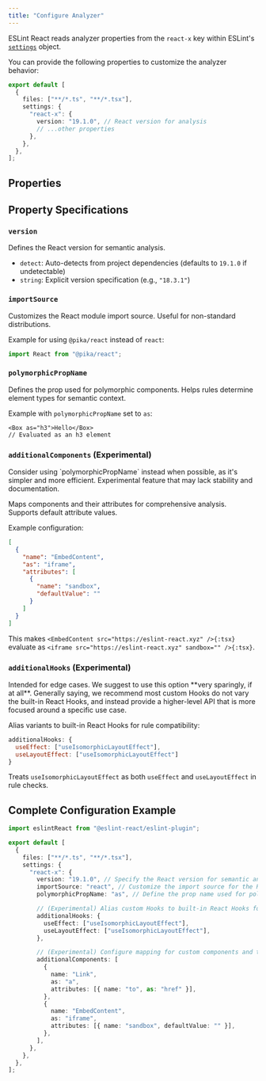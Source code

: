 ```yaml
---
title: "Configure Analyzer"
---
```



ESLint React reads analyzer properties from the `react-x` key within ESLint's [`settings`](https://eslint.org/docs/latest/use/configure/configuration-files#configuring-shared-settings) object.

You can provide the following properties to customize the analyzer behavior:

```ts title="eslint.config.js"
export default [
  {
    files: ["**/*.ts", "**/*.tsx"],
    settings: {
      "react-x": {
        version: "19.1.0", // React version for analysis
        // ...other properties
      },
    },
  },
];
```

## Properties

<AnalyzerPropertyTypeTable />

## Property Specifications

### `version`

Defines the React version for semantic analysis.

- `detect`: Auto-detects from project dependencies (defaults to `19.1.0` if undetectable)
- `string`: Explicit version specification (e.g., `"18.3.1"`)

### `importSource`

Customizes the React module import source. Useful for non-standard distributions.

Example for using `@pika/react` instead of `react`:

```ts
import React from "@pika/react";
```

### `polymorphicPropName`

Defines the prop used for polymorphic components. Helps rules determine element types for semantic context.

Example with `polymorphicPropName` set to `as`:

```tsx
<Box as="h3">Hello</Box>
// Evaluated as an h3 element
```

### `additionalComponents` (Experimental)

<Callout type="info">
  Consider using `polymorphicPropName` instead when possible, as it's simpler
  and more efficient.
</Callout>

<Callout type="warn">
  Experimental feature that may lack stability and documentation.
</Callout>

Maps components and their attributes for comprehensive analysis. Supports default attribute values.

Example configuration:

```json
[
  {
    "name": "EmbedContent",
    "as": "iframe",
    "attributes": [
      {
        "name": "sandbox",
        "defaultValue": ""
      }
    ]
  }
]
```

This makes `<EmbedContent src="https://eslint-react.xyz" />{:tsx}` evaluate as `<iframe src="https://eslint-react.xyz" sandbox="" />{:tsx}`.

### `additionalHooks` (Experimental)

<Callout type="warn">
  Intended for edge cases. We suggest to use this option **very sparingly, if at
  all**. Generally saying, we recommend most custom Hooks do not vary the
  built-in React Hooks, and instead provide a higher-level API that is more
  focused around a specific use case.
</Callout>

Alias variants to built-in React Hooks for rule compatibility:

```js
additionalHooks: {
  useEffect: ["useIsomorphicLayoutEffect"],
  useLayoutEffect: ["useIsomorphicLayoutEffect"]
}
```

Treats `useIsomorphicLayoutEffect` as both `useEffect` and `useLayoutEffect` in rule checks.

## Complete Configuration Example

```ts title="eslint.config.js"
import eslintReact from "@eslint-react/eslint-plugin";

export default [
  {
    files: ["**/*.ts", "**/*.tsx"],
    settings: {
      "react-x": {
        version: "19.1.0", // Specify the React version for semantic analysis (can be "detect" for auto-detection)
        importSource: "react", // Customize the import source for the React module (defaults to "react")
        polymorphicPropName: "as", // Define the prop name used for polymorphic components (e.g., <Component as="div">)

        // (Experimental) Alias custom Hooks to built-in React Hooks for rule compatibility
        additionalHooks: {
          useEffect: ["useIsomorphicLayoutEffect"],
          useLayoutEffect: ["useIsomorphicLayoutEffect"],
        },

        // (Experimental) Configure mapping for custom components and their attributes for more comprehensive analysis
        additionalComponents: [
          {
            name: "Link",
            as: "a",
            attributes: [{ name: "to", as: "href" }],
          },
          {
            name: "EmbedContent",
            as: "iframe",
            attributes: [{ name: "sandbox", defaultValue: "" }],
          },
        ],
      },
    },
  },
];
```
